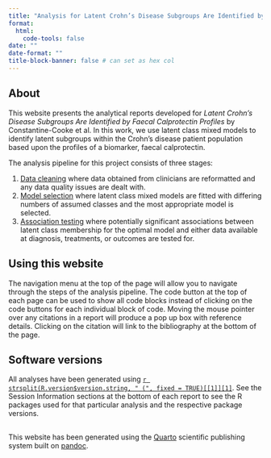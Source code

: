 ```yaml
---
title: "Analysis for Latent Crohn’s Disease Subgroups Are Identified by Faecal Calprotectin Profiles"
format:
  html:
    code-tools: false
date: ""
date-format: ""
title-block-banner: false # can set as hex col
---
```


## About

This website presents the analytical reports developed for *Latent Crohn's
Disease Subgroups Are Identified by Faecal Calprotectin Profiles* by
Constantine-Cooke et al. In this work, we use latent class mixed models to
identify latent subgroups within the Crohn's disease patient population based
upon the profiles of a biomarker, faecal calprotectin. 

The analysis pipeline for this project consists of three stages:

1. [Data cleaning](data-cleaning.qmd) where data obtained from clinicians are
   reformatted and any data quality issues are dealt with.
2. [Model selection](selection.qmd) where latent class mixed models are fitted
   with differing numbers of assumed classes and the most appropriate model is
   selected.
3. [Association testing](associations.qmd) where potentially significant
   associations between latent class membership for the optimal model and either
   data available at diagnosis, treatments, or outcomes are tested for. 
   
## Using this website

The navigation menu at the top of the page will allow you to navigate through
the steps of the analysis pipeline.  The code button at the top of each page can
be used to show all code blocks instead of clicking on the code
buttons for each individual block of code. Moving the mouse pointer over any
citations in a report will produce a pop up box with reference details. Clicking
on the citation will link to the bibliography at the bottom of the page. 

## Software versions

All analyses have been generated using
[`r strsplit(R.version$version.string, " (", fixed = TRUE)[[1]][1]`](https://www.r-project.org).
See the Session Information sections at the bottom of each report to see the R
packages used for that particular analysis and the respective package versions. 

## {.appendix}

This website has been generated using the [Quarto](https://quarto.org)
scientific publishing system built on [pandoc](https://pandoc.org). 
